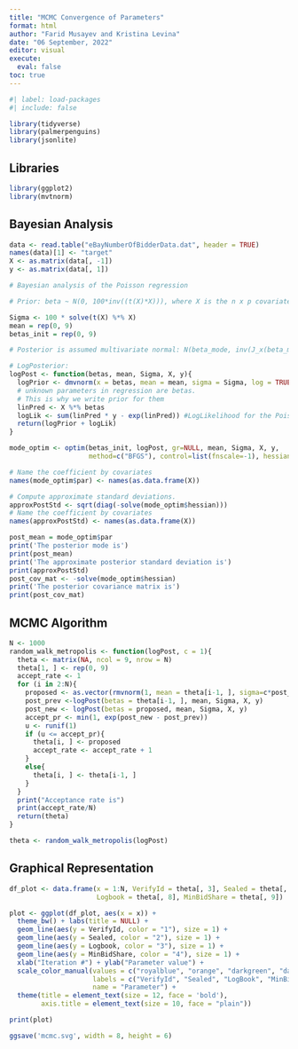 ```yaml
---
title: "MCMC Convergence of Parameters"
format: html
author: "Farid Musayev and Kristina Levina"
date: "06 September, 2022"
editor: visual
execute:
  eval: false
toc: true
---
```

<style> body {text-align: justify} </style> <!-- Justify text. -->

```r
#| label: load-packages
#| include: false

library(tidyverse)
library(palmerpenguins)
library(jsonlite)

```

## Libraries

```r
library(ggplot2)
library(mvtnorm)

```

## Bayesian Analysis

```r

data <- read.table("eBayNumberOfBidderData.dat", header = TRUE)
names(data)[1] <- "target"
X <- as.matrix(data[, -1])
y <- as.matrix(data[, 1])

# Bayesian analysis of the Poisson regression

# Prior: beta ~ N(0, 100*inv((t(X)*X))), where X is the n x p covariate matrix

Sigma <- 100 * solve(t(X) %*% X)
mean = rep(0, 9)
betas_init = rep(0, 9)

# Posterior is assumed multivariate normal: N(beta_mode, inv(J_x(beta_mode))))

# LogPosterior:
logPost <- function(betas, mean, Sigma, X, y){
  logPrior <- dmvnorm(x = betas, mean = mean, sigma = Sigma, log = TRUE)
  # unknown parameters in regression are betas.
  # This is why we write prior for them
  linPred <- X %*% betas
  logLik <- sum(linPred * y - exp(linPred)) #LogLikelihood for the Poisson Model
  return(logPrior + logLik)
}

mode_optim <- optim(betas_init, logPost, gr=NULL, mean, Sigma, X, y,
                    method=c("BFGS"), control=list(fnscale=-1), hessian=TRUE)

# Name the coefficient by covariates
names(mode_optim$par) <- names(as.data.frame(X))

# Compute approximate standard deviations.
approxPostStd <- sqrt(diag(-solve(mode_optim$hessian)))
# Name the coefficient by covariates
names(approxPostStd) <- names(as.data.frame(X))

post_mean = mode_optim$par
print('The posterior mode is')
print(post_mean)
print('The approximate posterior standard deviation is')
print(approxPostStd)
post_cov_mat <- -solve(mode_optim$hessian)
print('The posterior covariance matrix is')
print(post_cov_mat)

```

## MCMC Algorithm

```r
N <- 1000
random_walk_metropolis <- function(logPost, c = 1){
  theta <- matrix(NA, ncol = 9, nrow = N)
  theta[1, ] <- rep(0, 9)
  accept_rate <- 1
  for (i in 2:N){
    proposed <- as.vector(rmvnorm(1, mean = theta[i-1, ], sigma=c*post_cov_mat))
    post_prev <-logPost(betas = theta[i-1, ], mean, Sigma, X, y)
    post_new <- logPost(betas = proposed, mean, Sigma, X, y)
    accept_pr <- min(1, exp(post_new - post_prev))
    u <- runif(1)
    if (u <= accept_pr){
      theta[i, ] <- proposed
      accept_rate <- accept_rate + 1
    }
    else{
      theta[i, ] <- theta[i-1, ]
    }
  }
  print("Acceptance rate is")
  print(accept_rate/N)
  return(theta)
}

theta <- random_walk_metropolis(logPost)
```

## Graphical Representation

```r
df_plot <- data.frame(x = 1:N, VerifyId = theta[, 3], Sealed = theta[, 4],
                      Logbook = theta[, 8], MinBidShare = theta[, 9])

plot <- ggplot(df_plot, aes(x = x)) +
  theme_bw() + labs(title = NULL) +
  geom_line(aes(y = VerifyId, color = "1"), size = 1) +
  geom_line(aes(y = Sealed, color = "2"), size = 1) +
  geom_line(aes(y = Logbook, color = "3"), size = 1) +
  geom_line(aes(y = MinBidShare, color = "4"), size = 1) +
  xlab("Iteration #") + ylab("Parameter value") +
  scale_color_manual(values = c("royalblue", "orange", "darkgreen", "darkgray"),
                     labels = c("VerifyId", "Sealed", "LogBook", "MinBidShare"),
                     name = "Parameter") +
  theme(title = element_text(size = 12, face = 'bold'),
        axis.title = element_text(size = 10, face = "plain"))

print(plot)

ggsave('mcmc.svg', width = 8, height = 6)
```

